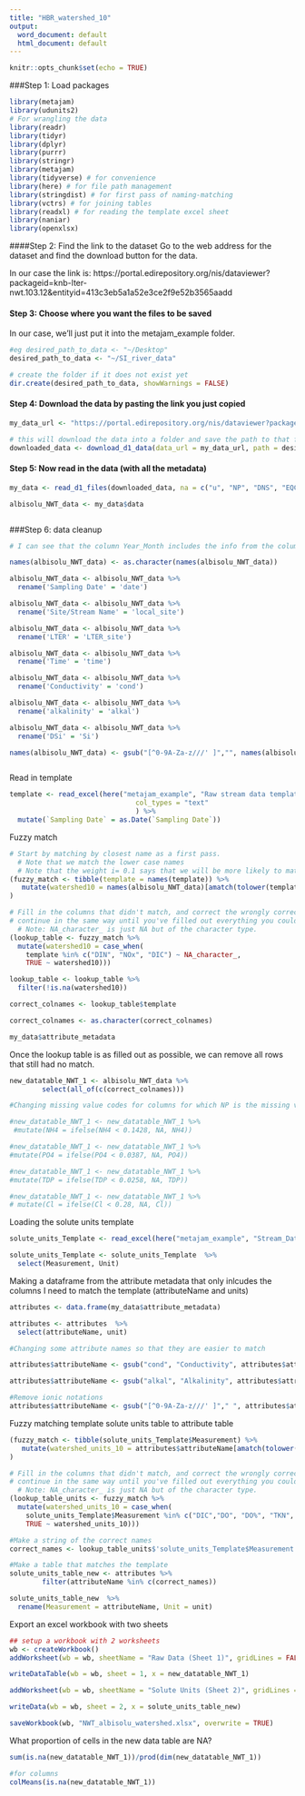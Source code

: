 ```yaml
---
title: "HBR_watershed_10"
output:
  word_document: default
  html_document: default
---
```


```r
knitr::opts_chunk$set(echo = TRUE)
```


###Step 1: Load packages
```r

library(metajam)  
library(udunits2)
# For wrangling the data
library(readr)
library(tidyr)
library(dplyr)
library(purrr)
library(stringr)
library(metajam)
library(tidyverse) # for convenience
library(here) # for file path management
library(stringdist) # for first pass of naming-matching
library(vctrs) # for joining tables
library(readxl) # for reading the template excel sheet
library(naniar)
library(openxlsx)

```


####Step 2: Find the link to the dataset
Go to the web address for the dataset and find the download button for the data. 

In our case the link is: https://portal.edirepository.org/nis/dataviewer?packageid=knb-lter-nwt.103.12&entityid=413c3eb5a1a52e3ce2f9e52b3565aadd

#### Step 3: Choose where you want the files to be saved
In our case, we'll just put it into the metajam_example folder.

```r

#eg desired_path_to_data <- "~/Desktop"
desired_path_to_data <- "~/SI_river_data"

# create the folder if it does not exist yet
dir.create(desired_path_to_data, showWarnings = FALSE)


```


#### Step 4: Download the data by pasting the link you just copied

```r


my_data_url <- "https://portal.edirepository.org/nis/dataviewer?packageid=knb-lter-nwt.103.12&entityid=413c3eb5a1a52e3ce2f9e52b3565aadd"

# this will download the data into a folder and save the path to that folder
downloaded_data <- download_d1_data(data_url = my_data_url, path = desired_path_to_data)

```


#### Step 5: Now read in the data (with all the metadata)

```r

my_data <- read_d1_files(downloaded_data, na = c("u", "NP", "DNS", "EQCL"))

albisolu_NWT_data <- my_data$data



```

###Step 6: data cleanup

```r


# I can see that the column Year_Month includes the info from the column in the template 'Sampling Date' so I want to rename that column 

names(albisolu_NWT_data) <- as.character(names(albisolu_NWT_data))

albisolu_NWT_data <- albisolu_NWT_data %>% 
  rename('Sampling Date' = 'date')

albisolu_NWT_data <- albisolu_NWT_data %>% 
  rename('Site/Stream Name' = 'local_site')

albisolu_NWT_data <- albisolu_NWT_data %>% 
  rename('LTER' = 'LTER_site')

albisolu_NWT_data <- albisolu_NWT_data %>% 
  rename('Time' = 'time')

albisolu_NWT_data <- albisolu_NWT_data %>% 
  rename('Conductivity' = 'cond')

albisolu_NWT_data <- albisolu_NWT_data %>% 
  rename('alkalinity' = 'alkal')

albisolu_NWT_data <- albisolu_NWT_data %>% 
  rename('DSi' = 'Si')

names(albisolu_NWT_data) <- gsub("[^0-9A-Za-z///' ]","", names(albisolu_NWT_data))



```



Read in template
```r

template <- read_excel(here("metajam_example", "Raw stream data template.xlsx"), 
                               col_types = "text"
                               ) %>%
  mutate(`Sampling Date` = as.Date(`Sampling Date`))

```

Fuzzy match
```r

# Start by matching by closest name as a first pass. 
  # Note that we match the lower case names
  # Note that the weight i= 0.1 says that we will be more likely to match if watershed 1 = template + extra
(fuzzy_match <- tibble(template = names(template)) %>%
   mutate(watershed10 = names(albisolu_NWT_data)[amatch(tolower(template), tolower(names(albisolu_NWT_data)), maxDist = 1, weight = c(d=1,i=0.1,s=1,t=1))])
)


```

```r


# Fill in the columns that didn't match, and correct the wrongly corrected matches
# continue in the same way until you've filled out everything you could.
  # Note: NA_character_ is just NA but of the character type.
(lookup_table <- fuzzy_match %>%
  mutate(watershed10 = case_when(
    template %in% c("DIN", "NOx", "DIC") ~ NA_character_,
    TRUE ~ watershed10)))

lookup_table <- lookup_table %>%
  filter(!is.na(watershed10))

correct_colnames <- lookup_table$template

correct_colnames <- as.character(correct_colnames)

my_data$attribute_metadata

```
Once the lookup table is as filled out as possible, we can remove all rows that still had no match.

```r


new_datatable_NWT_1 <- albisolu_NWT_data %>% 
        select(all_of(c(correct_colnames)))


```

```r




#Changing missing value codes for columns for which NP is the missing value code

#new_datatable_NWT_1 <- new_datatable_NWT_1 %>% 
 #mutate(NH4 = ifelse(NH4 < 0.1428, NA, NH4))

#new_datatable_NWT_1 <- new_datatable_NWT_1 %>% 
#mutate(PO4 = ifelse(PO4 < 0.0387, NA, PO4))

#new_datatable_NWT_1 <- new_datatable_NWT_1 %>% 
#mutate(TDP = ifelse(TDP < 0.0258, NA, TDP))

#new_datatable_NWT_1 <- new_datatable_NWT_1 %>% 
# mutate(Cl = ifelse(Cl < 0.28, NA, Cl))


```


Loading the solute units template

```r


solute_units_Template <- read_excel(here("metajam_example", "Stream_Data_Template.xlsx"), sheet = "Solute Units" )

solute_units_Template <- solute_units_Template  %>%
  select(Measurement, Unit)


```

Making a dataframe from the attribute metadata that only inlcudes the columns I need to match the template (attributeName and units)
```r

attributes <- data.frame(my_data$attribute_metadata)

attributes <- attributes  %>%
  select(attributeName, unit)

#Changing some attribute names so that they are easier to match

attributes$attributeName <- gsub("cond", "Conductivity", attributes$attributeName)

attributes$attributeName <- gsub("alkal", "Alkalinity", attributes$attributeName)

#Remove ionic notations
attributes$attributeName <- gsub("[^0-9A-Za-z///' ]"," ", attributes$attributeName)

```



Fuzzy matching template solute units table to attribute table
```r

(fuzzy_match <- tibble(solute_units_Template$Measurement) %>%
   mutate(watershed_units_10 = attributes$attributeName[amatch(tolower(solute_units_Template$Measurement), tolower(attributes$attributeName), maxDist = 1, weight = c(d=1,i=0.1,s=1,t=1))])
)


```


```r


# Fill in the columns that didn't match, and correct the wrongly corrected matches
# continue in the same way until you've filled out everything you could.
  # Note: NA_character_ is just NA but of the character type.
(lookup_table_units <- fuzzy_match %>%
  mutate(watershed_units_10 = case_when(
    solute_units_Template$Measurement %in% c("DIC","DO", "DO%", "TKN", "PON") ~ NA_character_,
    TRUE ~ watershed_units_10)))

#Make a string of the correct names
correct_names <- lookup_table_units$'solute_units_Template$Measurement'


```

```r

#Make a table that matches the template
solute_units_table_new <- attributes %>% 
        filter(attributeName %in% c(correct_names))

solute_units_table_new  %>% 
  rename(Measurement = attributeName, Unit = unit)

```

Export an excel workbook with two sheets

```r


## setup a workbook with 2 worksheets
wb <- createWorkbook()
addWorksheet(wb = wb, sheetName = "Raw Data (Sheet 1)", gridLines = FALSE)

writeDataTable(wb = wb, sheet = 1, x = new_datatable_NWT_1)

addWorksheet(wb = wb, sheetName = "Solute Units (Sheet 2)", gridLines = FALSE)

writeData(wb = wb, sheet = 2, x = solute_units_table_new)

saveWorkbook(wb, "NWT_albisolu_watershed.xlsx", overwrite = TRUE)

```

What proportion of cells in the new data table are NA?

```r

sum(is.na(new_datatable_NWT_1))/prod(dim(new_datatable_NWT_1))

#for columns
colMeans(is.na(new_datatable_NWT_1))

```
